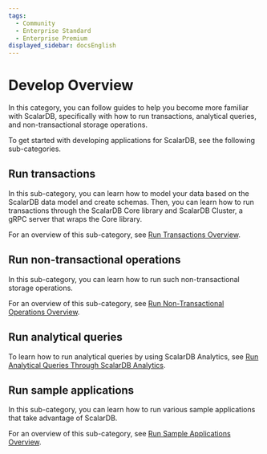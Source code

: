 ```yaml
---
tags:
  - Community
  - Enterprise Standard
  - Enterprise Premium
displayed_sidebar: docsEnglish
---
```


# Develop Overview

In this category, you can follow guides to help you become more familiar with ScalarDB, specifically with how to run transactions, analytical queries, and non-transactional storage operations.

To get started with developing applications for ScalarDB, see the following sub-categories.

## Run transactions

In this sub-category, you can learn how to model your data based on the ScalarDB data model and create schemas. Then, you can learn how to run transactions through the ScalarDB Core library and ScalarDB Cluster, a gRPC server that wraps the Core library.

For an overview of this sub-category, see [Run Transactions Overview](develop-run-transactions-overview.mdx).

## Run non-transactional operations

In this sub-category, you can learn how to run such non-transactional storage operations.

For an overview of this sub-category, see [Run Non-Transactional Operations Overview](develop-run-non-transactional-operations-overview.mdx).

## Run analytical queries

To learn how to run analytical queries by using ScalarDB Analytics, see [Run Analytical Queries Through ScalarDB Analytics](scalardb-analytics/run-analytical-queries.mdx).

## Run sample applications

In this sub-category, you can learn how to run various sample applications that take advantage of ScalarDB.

For an overview of this sub-category, see [Run Sample Applications Overview](scalardb-samples/README.mdx).
